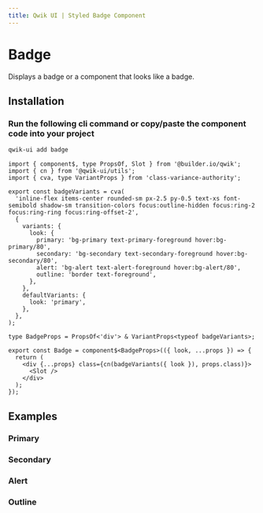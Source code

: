 ```yaml
---
title: Qwik UI | Styled Badge Component
---
```




<StatusBanner status={statusByComponent.styled.Badge} />

# Badge

Displays a badge or a component that looks like a badge.

## Installation

### Run the following cli command or copy/paste the component code into your project

```sh
qwik-ui add badge
```

```tsx
import { component$, type PropsOf, Slot } from '@builder.io/qwik';
import { cn } from '@qwik-ui/utils';
import { cva, type VariantProps } from 'class-variance-authority';

export const badgeVariants = cva(
  'inline-flex items-center rounded-sm px-2.5 py-0.5 text-xs font-semibold shadow-sm transition-colors focus:outline-hidden focus:ring-2 focus:ring-ring focus:ring-offset-2',
  {
    variants: {
      look: {
        primary: 'bg-primary text-primary-foreground hover:bg-primary/80',
        secondary: 'bg-secondary text-secondary-foreground hover:bg-secondary/80',
        alert: 'bg-alert text-alert-foreground hover:bg-alert/80',
        outline: 'border text-foreground',
      },
    },
    defaultVariants: {
      look: 'primary',
    },
  },
);

type BadgeProps = PropsOf<'div'> & VariantProps<typeof badgeVariants>;

export const Badge = component$<BadgeProps>(({ look, ...props }) => {
  return (
    <div {...props} class={cn(badgeVariants({ look }), props.class)}>
      <Slot />
    </div>
  );
});
```

## Examples

### Primary

<ShowcasePrimary />

### Secondary

<ShowcaseSecondary />

### Alert

<ShowcaseAlert />

### Outline

<ShowcaseOutline />
